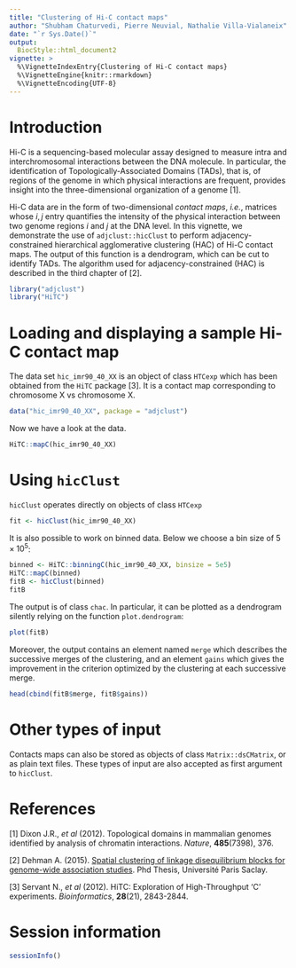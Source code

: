 ```yaml
---
title: "Clustering of Hi-C contact maps"
author: "Shubham Chaturvedi, Pierre Neuvial, Nathalie Villa-Vialaneix"
date: "`r Sys.Date()`"
output: 
  BiocStyle::html_document2
vignette: >
  %\VignetteIndexEntry{Clustering of Hi-C contact maps}
  %\VignetteEngine{knitr::rmarkdown}
  %\VignetteEncoding{UTF-8}
---
```


# Introduction

Hi-C is a sequencing-based molecular assay designed to measure intra and 
interchromosomal interactions between the DNA molecule.  In particular, the 
identification of Topologically-Associated Domains (TADs), that is, of regions 
of the genome in which physical interactions are frequent, provides insight 
into the three-dimensional organization of a genome [1]. 

Hi-C data are in the form of two-dimensional *contact maps*, *i.e.*, matrices 
whose $i,j$ entry quantifies the intensity of the physical interaction between 
two genome regions $i$ and $j$ at the DNA level. In this vignette, we 
demonstrate the use of `adjclust::hicClust` to perform adjacency-constrained 
hierarchical agglomerative clustering (HAC) of Hi-C contact maps. The output of 
this function is a dendrogram, which can be cut to identify TADs. The algorithm 
used for adjacency-constrained (HAC) is described in the third chapter of [2].

```r
library("adjclust")
library("HiTC")
```

# Loading and displaying a sample Hi-C contact map

The data set `hic_imr90_40_XX` is an object of class `HTCexp` which has been 
obtained from the `HiTC` package [3]. It is a contact map corresponding to 
chromosome X vs chromosome X. 

```r
data("hic_imr90_40_XX", package = "adjclust")
```

Now we have a look at the data.

```r
HiTC::mapC(hic_imr90_40_XX)
```

# Using `hicClust`

`hicClust` operates directly on objects of class `HTCexp`

```r
fit <- hicClust(hic_imr90_40_XX)
```

It is also possible to work on binned data. Below we choose a bin size of 
$5 \times 10^5$:

```r
binned <- HiTC::binningC(hic_imr90_40_XX, binsize = 5e5)
HiTC::mapC(binned)
fitB <- hicClust(binned)
fitB
```

The output is of class `chac`. In particular, it can be plotted as a dendrogram
silently relying on the function `plot.dendrogram`:

```r
plot(fitB)
```

Moreover, the output contains an element named `merge` which describes the 
successive merges of the clustering, and an element `gains` which gives the 
improvement in the criterion optimized by the clustering at each successive 
merge.

```r
head(cbind(fitB$merge, fitB$gains))
```

# Other types of input     

Contacts maps can also be stored as objects of class `Matrix::dsCMatrix`, or as
plain text files. These types of input are also accepted as first argument to 
`hicClust`. 

# References

[1] Dixon J.R., *et al* (2012). Topological domains in mammalian genomes 
identified by analysis of chromatin interactions. *Nature*, **485**(7398), 376.

[2] Dehman A. (2015). 
[Spatial clustering of linkage disequilibrium blocks for genome-wide association studies](https://tel.archives-ouvertes.fr/tel-01288568/). 
Phd Thesis, Université Paris Saclay.

[3] Servant N., *et al* (2012). HiTC: Exploration of High-Throughput 'C' 
experiments. *Bioinformatics*, **28**(21), 2843-2844.

# Session information

```r
sessionInfo()
```